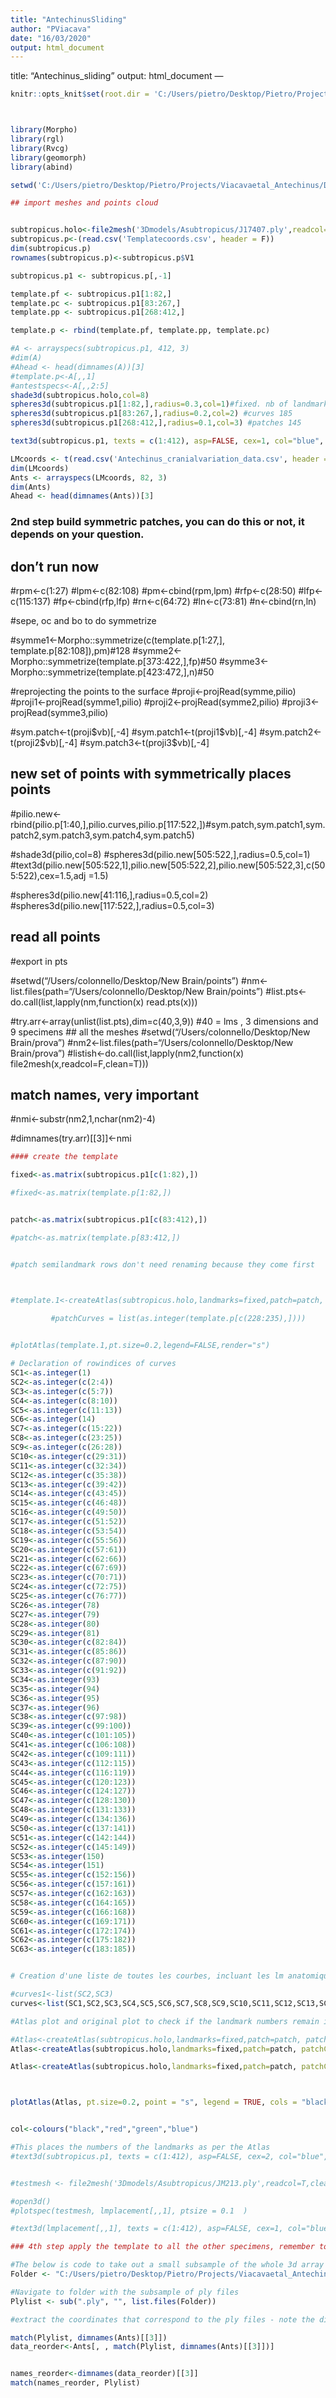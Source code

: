 ```yaml
---
title: "AntechinusSliding"
author: "PViacava"
date: "16/03/2020"
output: html_document
---
```

title: "Antechinus_sliding"
output: html_document
---

```r

knitr::opts_knit$set(root.dir = 'C:/Users/pietro/Desktop/Pietro/Projects/Viacavaetal_Antechinus/Data', echo = TRUE)



library(Morpho)
library(rgl)
library(Rvcg)
library(geomorph)
library(abind)

setwd('C:/Users/pietro/Desktop/Pietro/Projects/Viacavaetal_Antechinus/Data')
```

```r

## import meshes and points cloud


subtropicus.holo<-file2mesh('3Dmodels/Asubtropicus/J17407.ply',readcol=F,clean=T)
subtropicus.p<-(read.csv('Templatecoords.csv', header = F))
dim(subtropicus.p)
rownames(subtropicus.p)<-subtropicus.p$V1

subtropicus.p1 <- subtropicus.p[,-1]

template.pf <- subtropicus.p1[1:82,]
template.pc <- subtropicus.p1[83:267,]
template.pp <- subtropicus.p1[268:412,]

template.p <- rbind(template.pf, template.pp, template.pc)

#A <- arrayspecs(subtropicus.p1, 412, 3)
#dim(A)
#Ahead <- head(dimnames(A))[3]
#template.p<-A[,,1]
#antestspecs<-A[,,2:5]
shade3d(subtropicus.holo,col=8)
spheres3d(subtropicus.p1[1:82,],radius=0.3,col=1)#fixed. nb of landmarks = (z-1)/3  82
spheres3d(subtropicus.p1[83:267,],radius=0.2,col=2) #curves 185
spheres3d(subtropicus.p1[268:412,],radius=0.1,col=3) #patches 145

text3d(subtropicus.p1, texts = c(1:412), asp=FALSE, cex=1, col="blue", pos = 3 )

LMcoords <- t(read.csv('Antechinus_cranialvariation_data.csv', header = T, row.names = 1))
dim(LMcoords)
Ants <- arrayspecs(LMcoords, 82, 3)
dim(Ants)
Ahead <- head(dimnames(Ants))[3]
```

### 2nd step build symmetric patches, you can do this or not, it depends on your question.
## don't run now

#rpm<-c(1:27)
#lpm<-c(82:108)
#pm<-cbind(rpm,lpm)
#rfp<-c(28:50)
#lfp<-c(115:137)
#fp<-cbind(rfp,lfp)
#rn<-c(64:72)
#ln<-c(73:81)
#n<-cbind(rn,ln)

#sepe, oc and bo to do symmetrize

#symme1<-Morpho::symmetrize(c(template.p[1:27,], template.p[82:108]),pm)#128
#symme2<-Morpho::symmetrize(template.p[373:422,],fp)#50
#symme3<-Morpho::symmetrize(template.p[423:472,],n)#50

#reprojecting the points to the surface
#proji<-projRead(symme,pilio)
#proji1<-projRead(symme1,pilio)
#proji2<-projRead(symme2,pilio)
#proji3<-projRead(symme3,pilio)



#sym.patch<-t(proji$vb)[,-4]
#sym.patch1<-t(proji1$vb)[,-4]
#sym.patch2<-t(proji2$vb)[,-4]
#sym.patch3<-t(proji3$vb)[,-4]


## new set of points with symmetrically places points

#pilio.new<-rbind(pilio.p[1:40,],pilio.curves,pilio.p[117:522,])#sym.patch,sym.patch1,sym.patch2,sym.patch3,sym.patch4,sym.patch5)

#shade3d(pilio,col=8)
#spheres3d(pilio.new[505:522,],radius=0.5,col=1)
#text3d(pilio.new[505:522,1],pilio.new[505:522,2],pilio.new[505:522,3],c(505:522),cex=1.5,adj =1.5)

#spheres3d(pilio.new[41:116,],radius=0.5,col=2)
#spheres3d(pilio.new[117:522,],radius=0.5,col=3)

## read all points
#export in pts

#setwd("/Users/colonnello/Desktop/New Brain/points")
#nm<-list.files(path="/Users/colonnello/Desktop/New Brain/points")
#list.pts<-do.call(list,lapply(nm,function(x) read.pts(x)))

#try.arr<-array(unlist(list.pts),dim=c(40,3,9))
#40 = lms , 3 dimensions and 9 specimens
## all the meshes 
#setwd("/Users/colonnello/Desktop/New Brain/prova")
#nm2<-list.files(path="/Users/colonnello/Desktop/New Brain/prova")
#listish<-do.call(list,lapply(nm2,function(x) file2mesh(x,readcol=F,clean=T)))

## match names, very important

#nmi<-substr(nm2,1,nchar(nm2)-4)

#dimnames(try.arr)[[3]]<-nmi

```r

#### create the template

fixed<-as.matrix(subtropicus.p1[c(1:82),])

#fixed<-as.matrix(template.p[1:82,])


patch<-as.matrix(subtropicus.p1[c(83:412),])

#patch<-as.matrix(template.p[83:412,])


#patch semilandmark rows don't need renaming because they come first



#template.1<-createAtlas(subtropicus.holo,landmarks=fixed,patch=patch,
                        
         #patchCurves = list(as.integer(template.p[c(228:235),])))


#plotAtlas(template.1,pt.size=0.2,legend=FALSE,render="s")

# Declaration of rowindices of curves 
SC1<-as.integer(1)
SC2<-as.integer(c(2:4))
SC3<-as.integer(c(5:7))
SC4<-as.integer(c(8:10))
SC5<-as.integer(c(11:13))
SC6<-as.integer(14)
SC7<-as.integer(c(15:22))
SC8<-as.integer(c(23:25))
SC9<-as.integer(c(26:28))
SC10<-as.integer(c(29:31))
SC11<-as.integer(c(32:34))
SC12<-as.integer(c(35:38))
SC13<-as.integer(c(39:42))
SC14<-as.integer(c(43:45))
SC15<-as.integer(c(46:48))
SC16<-as.integer(c(49:50))
SC17<-as.integer(c(51:52))
SC18<-as.integer(c(53:54))
SC19<-as.integer(c(55:56))
SC20<-as.integer(c(57:61))
SC21<-as.integer(c(62:66))
SC22<-as.integer(c(67:69))
SC23<-as.integer(c(70:71))
SC24<-as.integer(c(72:75))
SC25<-as.integer(c(76:77))
SC26<-as.integer(78)
SC27<-as.integer(79)
SC28<-as.integer(80)
SC29<-as.integer(81)
SC30<-as.integer(c(82:84))
SC31<-as.integer(c(85:86))
SC32<-as.integer(c(87:90))
SC33<-as.integer(c(91:92))
SC34<-as.integer(93)
SC35<-as.integer(94)
SC36<-as.integer(95)
SC37<-as.integer(96)
SC38<-as.integer(c(97:98))
SC39<-as.integer(c(99:100))
SC40<-as.integer(c(101:105))
SC41<-as.integer(c(106:108))
SC42<-as.integer(c(109:111))
SC43<-as.integer(c(112:115))
SC44<-as.integer(c(116:119))
SC45<-as.integer(c(120:123))
SC46<-as.integer(c(124:127))
SC47<-as.integer(c(128:130))
SC48<-as.integer(c(131:133))
SC49<-as.integer(c(134:136))
SC50<-as.integer(c(137:141))
SC51<-as.integer(c(142:144))
SC52<-as.integer(c(145:149))
SC53<-as.integer(150)
SC54<-as.integer(151)
SC55<-as.integer(c(152:156))
SC56<-as.integer(c(157:161))
SC57<-as.integer(c(162:163))
SC58<-as.integer(c(164:165))
SC59<-as.integer(c(166:168))
SC60<-as.integer(c(169:171))
SC61<-as.integer(c(172:174))
SC62<-as.integer(c(175:182))
SC63<-as.integer(c(183:185))


# Creation d'une liste de toutes les courbes, incluant les lm anatomiques bordant les courbes

#curves1<-list(SC2,SC3)
curves<-list(SC1,SC2,SC3,SC4,SC5,SC6,SC7,SC8,SC9,SC10,SC11,SC12,SC13,SC14,SC15,SC16,SC17,SC18,SC19,SC20,         SC21,SC22,SC23,SC24,SC25,SC26,SC27,SC28,SC29,SC30,SC31,SC32,SC33,SC34,SC35,SC36,SC37,SC38,SC39,SC40,SC41,SC42,SC43,SC44,SC45,SC46,SC47,SC48,SC49,SC50,SC51,SC52,SC53,SC54,SC55,SC56,SC57,SC58,SC59,SC60,SC61,SC62,SC63)

#Atlas plot and original plot to check if the landmark numbers remain in the same order 

#Atlas<-createAtlas(subtropicus.holo,landmarks=fixed,patch=patch, patchCurves = curves1)
Atlas<-createAtlas(subtropicus.holo,landmarks=fixed,patch=patch, patchCurves = list(as.integer(c(320:327)))) 

Atlas<-createAtlas(subtropicus.holo,landmarks=fixed,patch=patch, patchCurves = curves)



plotAtlas(Atlas, pt.size=0.2, point = "s", legend = TRUE, cols = "black", "red", "green", "blue")


col<-colours("black","red","green","blue")

#This places the numbers of the landmarks as per the Atlas
#text3d(subtropicus.p1, texts = c(1:412), asp=FALSE, cex=2, col="blue", pos = 3 )


#testmesh <- file2mesh('3Dmodels/Asubtropicus/JM213.ply',readcol=T,clean=T)

#open3d()
#plotspec(testmesh, lmplacement[,,1], ptsize = 0.1  )

#text3d(lmplacement[,,1], texts = c(1:412), asp=FALSE, cex=1, col="blue", pos = 3 )

### 4th step apply the template to all the other specimens, remember to play with inflate/deflate
```


```r
#The below is code to take out a small subsample of the whole 3d array
Folder <- "C:/Users/pietro/Desktop/Pietro/Projects/Viacavaetal_Antechinus/Data/3Dmodels/AntechinusTest/"

#Navigate to folder with the subsample of ply files
Plylist <- sub(".ply", "", list.files(Folder))

#extract the coordinates that correspond to the ply files - note the dimnames and the ply file names need to be identical

match(Plylist, dimnames(Ants)[[3]])
data_reorder<-Ants[, , match(Plylist, dimnames(Ants)[[3]])]


names_reorder<-dimnames(data_reorder)[[3]]
match(names_reorder, Plylist)














lmplacement<-placePatch(Atlas,data_reorder,path=Folder, inflate=1) #ray=TRUE for projection along surface normals instead of closest point

checkLM(lmplacement, path = Folder, atlas=Atlas)



### look at the results

mfrow3d(4,3,sharedMouse = T)

shade3d(pilio,col=8)
spheres3d(pilio.new[1:40,],radius=0.35,col=1)
spheres3d(pilio.new[41:116,],radius=0.35,col=2)
spheres3d(pilio.new[117:522,],radius=0.35,col=3)

for(i in 1:dim(speci)[[3]]){
  
  next3d()
  shade3d(listish[[i]],col=8)
  spheres3d(speci[1:40,,i],radius=0.35,col=1)
  spheres3d(speci[41:116,,i],radius=0.35,col=2)
  spheres3d(speci[117:522,,i],radius=0.35,col=3)
  
}


### a few curves may present distortion, so make them equidistant again 
### (can use Bezier, but result are similar)

equi<-matrix(NA,ncol =3)
disto<-NULL
for(i in 1:dim(speci)[[3]]){
  ccc<-speci[51:60,,i]
  disto[i]<-list(equidistantCurve(ccc,iterations=10,increment=6,smoothit=4,mesh=listish[[i]]))
  equi<-array(as.numeric(unlist(disto)),dim=dim(speci[51:60,,]))
}


equi2<-matrix(NA,ncol =3)
disto.1<-NULL
for(i in 1:dim(speci)[[3]]){
  ccc1<-speci[41:50,,i]
  disto.1[i]<-list(equidistantCurve(ccc1,iterations=10,increment=8,smoothit=6,mesh=listish[[i]]))
  equi2<-array(as.numeric(unlist(disto.1)),dim=dim(speci[41:50,,]))
}



new.specis<-bindArr(speci[1:40,,],equi2,equi,speci[61:522,,],along=1)


listo<-listish[c(2,8,6)]
speco<-new.specis[,,c(2,8,6)]


mfrow3d(2,2,sharedMouse = T)

shade3d(pilio,col=8)
spheres3d(pilio.new[1:40,],radius=0.35,col=1)
spheres3d(pilio.new[41:116,],radius=0.35,col=2)
spheres3d(pilio.new[117:522,],radius=0.35,col=3)

for(i in 1:dim(speco)[[3]]){
  
  next3d()
  shade3d(listo[[i]],col=8)
  spheres3d(speco[1:40,,i],radius=0.5,col=1)
  spheres3d(speco[41:116,,i],radius=0.5,col=2)
  spheres3d(speco[117:522,,i],radius=0.5,col=3)
  
}


```


```{}
### Final, sliding process

setwd('/Users/colonnello/Desktop/New Brain')

fix<-c(1:40)

outlinesi<-list(c(41:50),c(51:60),c(61:67),c(68:70),c(71:75),c(76:80),c(81:83),c(84:88),c(89:95),
                c(96:98),c(99:103),c(104:108),c(109:111),c(112:116))

surfi<-c(117:522)

slidi<-slider3d(new.specis, SMvector = fix, deselect = T, surp=surfi, meshlist = listish, outlines=outlinesi )

slids<-slidi$dataslide

plot(slidi)



sli<-slids[,,c(2,8,6)]


mfrow3d(2,2,sharedMouse = T)

shade3d(pilio,col=8)
spheres3d(pilio.new[1:40,],radius=0.35,col=1)
spheres3d(pilio.new[41:116,],radius=0.35,col=2)
spheres3d(pilio.new[117:522,],radius=0.35,col=3)

for(i in 1:dim(speco)[[3]]){
  
  next3d()
  shade3d(listo[[i]],col=8)
  spheres3d(sli[1:40,,i],radius=0.5,col=1)
  spheres3d(sli[41:116,,i],radius=0.5,col=2)
  spheres3d(sli[117:522,,i],radius=0.5,col=3)
  
}




```
